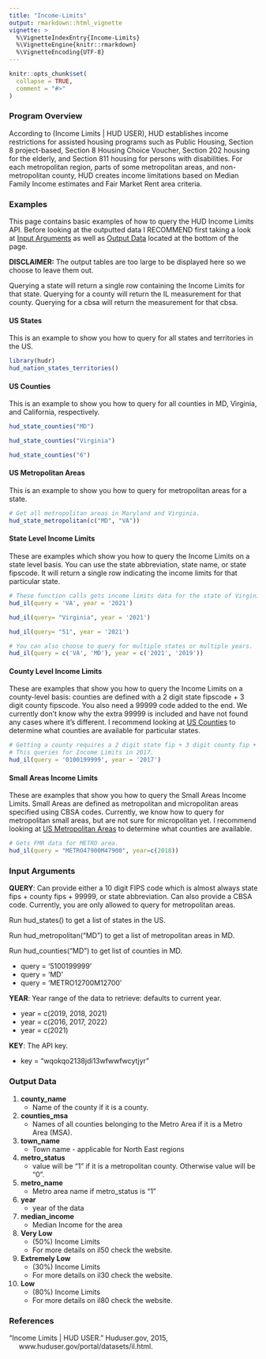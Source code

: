 ```yaml
---
title: "Income-Limits"
output: rmarkdown::html_vignette
vignette: >
  %\VignetteIndexEntry{Income-Limits}
  %\VignetteEngine{knitr::rmarkdown}
  %\VignetteEncoding{UTF-8}
---
```


```r
knitr::opts_chunk$set(
  collapse = TRUE,
  comment = "#>"
)
```

### Program Overview

According to (Income Limits | HUD USER), HUD establishes income restrictions for
assisted housing programs such as Public Housing, Section 8 project-based,
Section 8 Housing Choice Voucher, Section 202 housing for the elderly, and
Section 811 housing for persons with disabilities. For each metropolitan region,
parts of some metropolitan areas, and non-metropolitan county, HUD creates
income limitations based on Median Family Income estimates and Fair Market Rent
area criteria.

### Examples

This page contains basic examples of how to query the HUD Income Limits API.
Before looking at the outputted data I RECOMMEND first taking a look at [Input Arguments][] as well as [Output Data][] located at the bottom of the page.

**DISCLAIMER:** The output tables are too large to be displayed here so we
choose to leave them out.

Querying a state will return a single row containing the Income Limits for that
state. Querying for a county will return the IL measurement for that county.
Querying for a cbsa will return the measurement for that cbsa.

#### US States
This is an example to show you how to query for all states and territories
in the US.
```r
library(hudr)
hud_nation_states_territories()
```

#### US Counties 
This is an example to show you how to query for all counties in MD,
Virginia, and California, respectively.
```r
hud_state_counties("MD")

hud_state_counties("Virginia")

hud_state_counties("6")
```

#### US Metropolitan Areas
This is an example to show you how to query for metropolitan areas for a state.
```r
# Get all metropolitan areas in Maryland and Virginia.
hud_state_metropolitan(c("MD", "VA"))
```

#### State Level Income Limits
These are examples which show you how to query the Income Limits on a state
level basis. You can use the state abbreviation, state name, or state fipscode.
It will return a single row indicating the income limits for that particular
state.

```r
# These function calls gets income limits data for the state of Virginia in 2021.
hud_il(query = 'VA', year = '2021')

hud_il(query= "Virginia", year = '2021')

hud_il(query= "51", year = '2021')

# You can also choose to query for multiple states or multiple years.
hud_il(query = c('VA', 'MD'), year = c('2021', '2019'))
```

#### County Level Income Limits
These are examples that show you how to query the Income Limits on a 
county-level basis: counties are defined with a 2 digit state fipscode + 3 digit county fipscode. You also need a 99999 code added to the end. We currently 
don't know why the extra 99999 is included and have not found any cases where it's different. I recommend looking at [US Counties][] to determine what counties 
are available for particular states.

```r
# Getting a county requires a 2 digit state fip + 3 digit county fip + 99999
# This queries for Income Limits in 2017.
hud_il(query = '0100199999', year = '2017')
```

#### Small Areas Income Limits
These are examples that show you how to query the Small Areas Income Limits.
Small Areas are defined as metropolitan and micropolitan areas specified using
CBSA codes. Currently, we know how to query for metropolitan small areas, but
are not sure for micropolitan yet. I recommend looking at 
[US Metropolitan Areas][] to determine what counties are available.
```r
# Gets FMR data for METRO area.
hud_il(query = "METRO47900M47900", year=c(2018))
```

### Input Arguments

**QUERY**: Can provide either a 10 digit FIPS code which is almost always state
fips + county fips + 99999, or state abbreviation. Can also provide a CBSA code.
Currently, you are only allowed to query for metropolitan areas.
  
  Run hud_states() to get a list of states in the US.
  
  Run hud_metropolitan("MD") to get a list of metropolitan areas in MD.
  
  Run hud_counties("MD") to get list of counties in MD.
  
  * query = '5100199999'
  * query = 'MD'
  * query = 'METRO12700M12700'

**YEAR**: Year range of the data to retrieve: defaults to current year. 

  * year = c(2019, 2018, 2021)
  * year = c(2016, 2017, 2022)
  * year = c(2021)

**KEY**: The API key.

  * key = "wqokqo2138jdi13wfwwfwcytjyr"

### Output Data

1) **county_name** 
    * Name of the county if it is a county.


2) **counties_msa**
    * Names of all counties belonging to the Metro Area if it is a Metro Area (MSA).


3) **town_name**
    * Town name - applicable for North East regions


4) **metro_status**
    * value will be "1" if it is a metropolitan county. Otherwise value will be "0".


5) **metro_name**
    * Metro area name if metro_status is "1"


6) **year**
    * year of the data


7) **median_income**
    * Median Income for the area
    
    
8) **Very Low** 
    * (50%) Income Limits
    * For more details on il50 check the website.


9) **Extremely Low** 
    * (30%) Income Limits
    * For more details on il30 check the website.
    
    
10) **Low** 
    * (80%) Income Limits
    * For more details on il80 check the website.
    
### References

"Income Limits | HUD USER." Huduser.gov, 2015,
<br />&nbsp;&nbsp;&nbsp;&nbsp; www.huduser.gov/portal/datasets/il.html.
